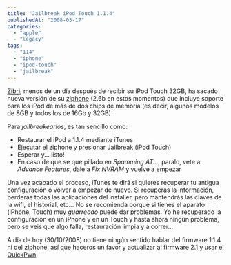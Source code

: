 ```yaml
---
title: "Jailbreak iPod Touch 1.1.4"
publishedAt: "2008-03-17"
categories: 
  - "apple"
  - "legacy"
tags: 
  - "114"
  - "iphone"
  - "ipod-touch"
  - "jailbreak"
---
```


[Zibri](http://www.ziphone.org/), menos de un día después de recibir su iPod Touch 32GB, ha sacado nueva versión de su [ziphone](http://www.ziphone.org/) (2.6b en estos momentos) que incluye soporte para los iPod de más de dos chips de memoria (es decir, algunos modelos de 8GB y todos los de 16Gb y 32GB).

Para _jailbreakearlos_, es tan sencillo como:

- Restaurar el iPod a 1.1.4 mediante iTunes
- Ejecutar el ziphone y presionar Jailbreak (iPod Touch)
- Esperar y... listo!
- En caso de que se que pillado en _Spamming AT..._, paralo, vete a _Advance Features_, dale a _Fix NVRAM_ y vuelve a empezar

Una vez acabado el proceso, iTunes te dirá si quieres recuperar tu antigua configuración o volver a empezar de nuevo. Si recuperas la información, perderás todas las aplicaciones del installer, pero mantendrás las claves de la wifi, el historial, etc... No se recomienda porque si tienes el aparato (iPhone, Touch) muy _guarreado_ puede dar problemas. Yo he recuperado la configuración en un iPhone y en un Touch y hasta ahora ningún problema, pero se veis que algo falla, restauración limpia y a correr...

A día de hoy (30/10/2008) no tiene ningún sentido hablar del firmware 1.1.4 ni del ziphone, así que haceros un favor y actualizar al firmware 2.1 y usar el [QuickPwn](http://www.google.es/search?q=quickpwn)
